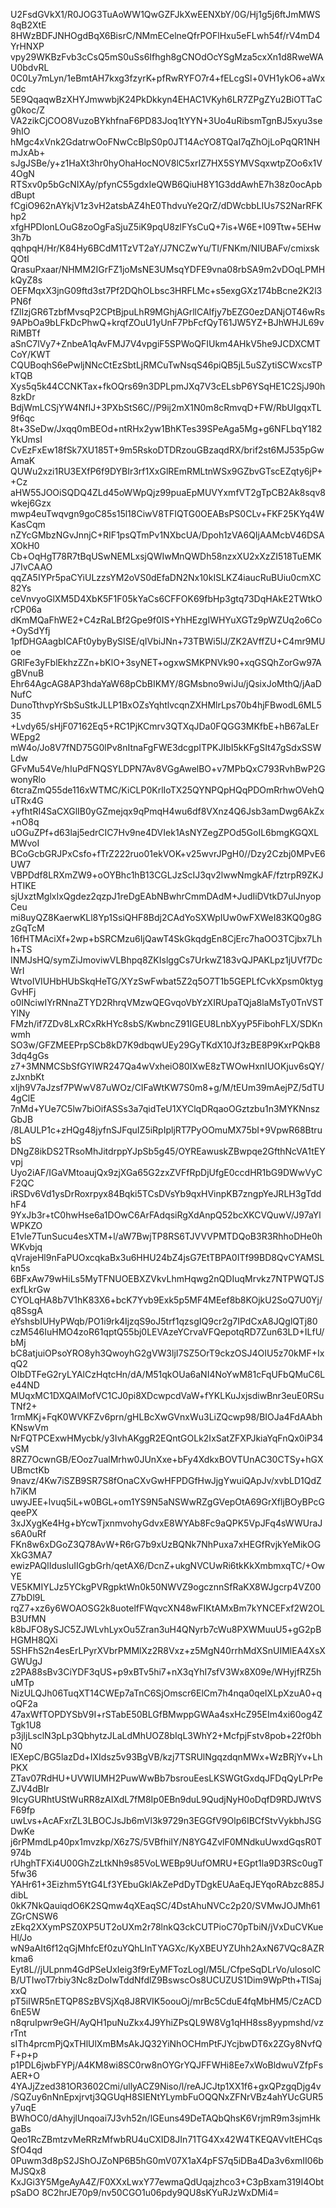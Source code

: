 U2FsdGVkX1/R0JOG3TuAoWW1QwGZFJkXwEENXbY/0G/Hj1g5j6ftJmMWS8qB2XtE
8HWzBDFJNHOgdBqX6BisrC/NMmECelneQfrPOFlHxu5eFLwh54f/rV4mD4YrHNXP
vpy29WKBzFvb3cCsQ5mS0uSs6Ifhgh8gCNOdOcYSgMza5cxXn1d8RweWAU0bdvRL
0C0Ly7mLyn/1eBmtAH7kxg3fzyrK+pfRwRYFO7r4+fELcgSl+0VH1ykO6+aWxcdc
5E9QqaqwBzXHYJmwwbjK24PkDkkyn4EHAC1VKyh6LR7ZPgZYu2BiOTTaCg0koc/Z
VA2zikCjCOO8VuzoBYkhfnaF6PD83Joq1tYYN+3Uo4uRibsmTgnBJ5xyu3se9hIO
hMgc4xVnk2GdatrwOoFNwCcBlpS0p0JT14AcYO8TQaI7qZhOjLoPqQR1NHmJxAb+
sJgJSBe/y+z1HaXt3hr0hyOhaHocNOV8lC5xrIZ7HX5SYMVSqxwtpZOo6x1V4OgN
RTSxv0p5bGcNIXAy/pfynC55gdxIeQWB6QiuH8Y1G3ddAwhE7h38z0ocApbdBupt
fCgiO962nAYkjV1z3vH2atsbAZ4hE0ThdvuYe2QrZ/dDWcbbLIUs7S2NarRFKhp2
xfgHPDlonLOuG8zoOgFaSjuZ5iK9pqU8zlFYsCuQ+7is+W6E+I09Ttw+5EHw3h7b
qqhpqH/Hr/K84Hy6BCdM1TzVT2aY/J7NCZwYu/TI/FNKm/NIUBAFv/cmixskQOtI
QrasuPxaar/NHMM2IGrFZ1joMsNE3UMsqYDFE9vna08rbSA9m2vDOqLPMHkQyZ8s
OEFMqxX3jnG09ftd3st7Pf2DQhOLbsc3HRFLMc+s5exgGXz174bBcne2K2l3PN6f
fZlIzjGR6TzbfMvsqP2CPtBjpuLhR9MGhjAGrllCAIfjy7bEZG0ezDANjOT46wRs
9APbOa9bLFkDcPhwQ+krqfZOuU1yUnF7PbFcfQyT61JW5YZ+BJhWHJL69vRiMBTf
aSnC7lVy7+ZnbeA1qAvFMJ7V4vpgiF5SPWoQFIUkm4AHkV5he9JCDXCMTCoY/KWT
CQUBoqhS6ePwljNNcCtEzSbtLjRMCuTwNsqS46piQB5jL5uSZytiSCWxcsTPkTQB
Xys5q5k44CCNKTax+fkOQrs69n3DPLpmJXq7V3cELsbP6YSqHE1C2SjJ90h8zkDr
BdjWmLCSjYW4NfIJ+3PXbStS6C//P9ij2mX1N0m8cRmvqD+FW/RbUIgqxTL9f6qc
8t+3SeDw/Jxqq0mBEOd+ntRHx2yw1BhKTes39SPeAga5Mg+g6NFLbqY182YkUmsI
CvEzFxEw18fSk7XU185T+9m5RskoDTDRzouGBzaqdRX/brif2st6MJ535pGwAmaK
QUWu2xzi1RU3EXfP6f9DYBIr3rf1XxGlREmRMLtnWSx9GZbvGTscEZqty6jP++Cz
aHW55JOOiSQDQ4ZLd45oWWpQjz99puaEpMUVYxmfVT2gTpCB2Ak8sqv8wkej6Gzx
mwp4euTwqvgn9goC85s15l18CiwV8TFIQTG0OEABsPS0CLv+FKF25KYq4WKasCqm
nZYcGMbzNGvJnnjC+RIF1psQTmPv1NXbcUA/Dpoh1zVA6QIjAAMcbV46DSAXOkH0
Cb+OqHgT78R7tBqUSwNEMLxsjQWIwMnQWDh58nzxXU2xXzZI518TuEMKJ7IvCAAO
qqZA5IYPr5paCYiULzzsYM2oVS0dEfaDN2Nx10kISLKZ4iaucRuBUiu0cmXC82Ys
ceVnvyoGlXM5D4XbK5F1F05kYaCs6CFFOK69fbHp3gtq73DqHAkE2TWtkOrCP06a
dKmMQaFhWE2+C4zRaLBf2Gpe9f0IS+YhHEzgIWHYuXGTz9pWZUq2o6Co+OySdYfj
1pfDHGAagbICAFt0ybyBySISE/qIVbiJNn+73TBWi5lJ/ZK2AVffZU+C4mr9MUoe
GRlFe3yFblEkhzZZn+bKlO+3syNET+ogxwSMKPNVk90+xqGSQhZorGw97AgBVnuB
Ehr64AgcAG8AP3hdaYaW68pCbBIKMY/8GMsbno9wiJu/jQsixJoMthQ/jAaDNufC
DunoTthvpYrSbSuStkJLLP1BxOZsYqhtlvcqnZXHMlrLps70b4hjFBwodL6ML535
+Lvdy65/sHjF07162Eq5+RC1PjKCmrv3QTXqJDa0FQGG3MKfbE+hB67aLErWEpg2
mW4o/Jo8V7fND75G0lPv8nItnaFgFWE3dcgpITPKJIbI5kKFgSIt47gSdxSSWLdw
GFvMu54Ve/hIuPdFNQSYLDPN7Av8VGgAwelBO+v7MPbQxC793RvhBwP2GwonyRlo
6tcraZmQ55de116xWTMC/KiCLP0KrlIoTX25QYNPQpHQqPDOmRrhwOVehQuTRx4G
+yfhtRI4SaCXGlIB0yGZmejqx9qPmqH4wu6df8VXnz4Q6Jsb3amDwg6AkZx+nO8q
uOGuZPf+d63laj5edrCIC7Hv9ne4DVIek1AsNYZegZPOd5GoIL6bmgKGQXLMWvoI
BCoGcbGRJPxCsfo+fTrZ222ruo01ekVOK+v25wvrJPgH0//Dzy2Czbj0MPvE6UW7
VBPDdf8LRXmZW9+oOYBhc1hB13CGLJzScIJ3qv2lwwNmgkAF/fztrpR9ZKJHTIKE
sjUxztMglxIxQgdez2qzpJ1reDgEAbNBwhrCmmDAdM+JudIiDVtkD7ulJnyopCeu
mi8uyQZ8KaerwKLl8Yp1SsiQHF8Bdj2CAdYoSXWpIUw0wFXWeI83KQ0g8GzGqTcM
16fHTMAciXf+2wp+bSRCMzu6IjQawT4SkGkqdgEn8CjErc7haOO3TCjbx7Lhh+TS
INMJsHQ/symZiJmoviwVLBhpq8ZKIslggCs7UrkwZ183vQJPAKLpz1jUVf7DcWrI
WtvoIVIUHbHUbSkqHeTG/XYzSwFwbat5Z2q5O7T1b5GEPLfCvkXpsm0ktygGvHFj
o0INciwIYrRNnaZTYD2RhrqVMzwQEGvqoVbYzXIRUpaTQja8laMsTy0TnVSTYlNy
FMzh/if7ZDv8LxRCxRkHYc8sbS/KwbncZ91IGEU8LnbXyyP5FibohFLX/SDKnwmh
SO3w/GFZMEEPrpSCb8kD7K9dbqwUEy29GyTKdX10Jf3zBE8P9KxrPQkB83dq4gGs
z7+3MNMCSbSfGYlWR247Qa4wVxheiO80IXwE8zTWOwHxnIUOKjuv6sQY/zJxnbKt
xIjh9V7aJzsf7PWwV87uWOz/CIFaWtKW7S0m8+g/M/tEUm39mAejPZ/5dTU4gClE
7nMd+YUe7C5lw7biOifASSs3a7qidTeU1XYClqDRqaoOGztzbu1n3MYKNnszGbJB
/8LAULP1c+zHQg48jyfnSJFquIZ5iRpIpljRT7PyOOmuMX75bI+9VpwR68BtrubS
DNgZ8ikDS2TRsoMhJitdrppYJpSb5g45/OYREawuskZBwpqe2GfthNcVA1tEYvpj
Uyo2iAF/IGaVMtoaujQx9zjXGa65G2zxZVFfRpDjUfgE0ccdHR1bG9DWwVyCF2QC
iRSDv6Vd1ysDrRoxrpyx84Bqki5TCsDVsYb9qxHVinpKB7zngpYeJRLH3gTddhF4
9YxJb3r+tC0hwHse6a1DOwC6ArFAdqsiRgXdAnpQ52bcXKCVQuwV/J97aYlWPKZO
E1vle7TunSucu4esXTM+l/aW7BwjTP8RS6TJVVVPMTDQoB3R3RhhoDHe0hWKvbjq
qVrajeHl9nFaPUOxcqkaBx3u6HHU24bZ4jsG7EtTBPA0ITf99BD8QvCYAMSLkn5s
6BFxAw79wHiLs5MyTFNUOEBXZVkvLhmHqwg2nQDIuqMrvkz7NTPWQTJSexfLkrGw
CYOLqHA8b7V1hK83X6+bcK7Yvb9Exk5p5MF4MEef8b8KOjkU2SoQ7U0Yj/q8SsgA
eYshsbIUHyPWqb/PO1i9rk4IjzqS9oJ5trf1qzsgIQ9cr2g7IPdCxA8JQglQTj80
czM546IuHMO4zoR61qptQ55bj0LEVAzeYCrvaVFQepotqRD7Zun63LD+ILfU/bMj
bC8atjuiOPsoYRO8yh3QwoyhG2gVW3ljI7SZ5OrT9ckzOSJ4OIU5z70kMF+IxqQ2
OIbDTFeG2ryLYAlCzHqtcHn/dA/M51qkOUa6aNI4NoYwM81cFqUFbQMuC6Le44ND
MUqxMC1DXQAlMofVC1CJ0pi8XDcwpcdVaW+fYKLKuJxjsdiwBnr3euE0RSuTNf2+
1rmMKj+FqK0WVKFZv6prn/gHLBcXwGVnxWu3LiZQcwp98/BIOJa4FdAAbhKNswVm
NrFQTPCExwHMycbk/y3IvhAKggR2EQntGOLk2IxSatZFXPJkiaYqFnQx0iP34vSM
8RZ7OcwnGB/EOoz7ualMrhw0JUnXxe+bFy4XdkxBOVTUnAC30CTSy+hGXUBmctKb
9navz/4Kw7iSZB9SR7S8fOnaCXvGwHFPDGfHwJjgYwuiQApJv/xvbLD1QdZh7iKM
uwyJEE+lvuq5iL+w0BGL+om1YS9N5aNSWwRZgGVepOtA69GrXfljBOyBPcGqeePX
3xJXygKe4Hg+bYcwTjxnmvohyGdvxE8WYAb8Fc9aQPK5VpJFq4sWWUraJs6A0uRf
FKn8w6xDGoZ3Q78AvW+R6rG7b9xUzBQNk7NhPuxa7xHEGfRvjkYeMikOGXkG3MA7
ewizPAQlIdusluIIGgbGrh/qetAX6/DcnZ+ukgNVCUwRi6tkKkXmbmxqTC/+OwYE
VE5KMIYLJz5YCkgPVRgpktWn0k50NWVZ9ogcznnSfRaKX8WJgcrp4VZ00Z7bDl9L
rqZ7+xz6y6WOAOSG2k8uotelfFWqvcXN48wFIKtAMxBm7kYNCEFxf2W2OLB3UfMN
k8bJFO8ySJC5ZJWLvhLyxOu5Zran3uH4QNyrb7cWu8PXWMuuU5+gG2pBHGMH8QXi
5SHFhS2n4esErLPyrXVbrPMMlXz2R8Vxz+z5MgN40rrhMdXSnUIMlEA4XsXGWUgJ
z2PA88sBv3CiYDF3qUS+p9xBTv5hi7+nX3qYhI7sfV3Wx8X09e/WHyjfRZ5huMTp
NizULQJh06TuqXT14CWEp7aTnC6SjOmscr6ElCm7h4nqa0qeIXLpXzuA0+qoQF2a
47axWfTOPDYSbV9I+rSTabE50BLGfBMwppGWAa4sxHcZ95EIm4xi60og4ZTgk1U8
p3jljLsclN3pLp3QbhytzJLaLdMhUOZ8bIqL3WhY2+McfpjFstv8pob+22f0bhN0
lEXepC/BG5lazDd+IXIdsz5v93BgVB/kzj7TSRUlNgqzdqnMWx+WzBRjYv+LhPKX
ZTav07RdHU+UVWIUMH2PuwWwBb7bsrouEesLKSWGtGxdqJFDqQyLPrPeZJV4dBIr
9IcyGURhtUStWuRR8zAIXdL7fM8Ip0EBn9duL9QudjNyH0oDqfD9RDJWtVSF69fp
uwLvs+AcAFxrZL3LBOCJsJb6mVl3k9729n3EGGfV9Olp6IBCfStvVykbhJSGDwKe
j6rPMmdLp40px1mvzkp/X6z7S/5VBfhiIY/N8YG4ZvlF0MNdkuUwxdGqsR0T974b
rUhghTFXi4U00GhZzLtkNh9s85VoLWEBp9UufOMRU+EGpt1la9D3RSc0ugT5fw36
YAHr61+3Eizhm5YtG4Lf3YEbuGklAkZePdDyTDgkEUAaEqJEYqoRAbzc885JdibL
0kK7NkQauiqdO6K2SQmw4qXEaqSC/4DstAhuNVCc2p20/SVMwJOJMh61ZGrCNSW6
zEkq2XXymPSZ0XP5UT2oUXm2r78lnkQ3ckCUTPioC70pTbiN/jVxDuCVKueHl/Jo
wN9aAIt6f12qGjMhfcEf0zuYQhLInTYAGXc/KyXBEUYZUhh2AxN67VQc8AZRkma6
Eyt8L//jULpnm4GdPSeUxIeig3f9rEyMFTozLogI/M5L/CfpeSqDLrVo/ulosolC
B/UTIwoT7rbiy3Nc8zDoIwTddNfdlZ9BswscOs8UCUZUS1Dim9WpPth+TISajxxQ
pT5iIWR5nETQP8SzBVSjXq8J8RVIK5oouOj/mrBc5CduE4fqMbHM5/CzACD6nE5W
n8qruIpwr9eGH/AyQH1puNuZkx4J9YhiZPsQL9W8Vg1qHH8ss8yypmshd/vzrTnt
sITh4prcmPjQxTHlUlXmBMsAkJQ32YiNhOCHmPtFJYcjbwDT6x2ZGy8NvfQF+p+p
p1PDL6jwbFYPj/A4KM8wi8SC0rw8nOYGrYQJFFWHi8Ee7xWoBldwuVZfpFsAER+O
4YAJjZzed381OR3602Cmi/ullyACZ9Niso/l/reAJCJtp1XX1f6+gxQPzgqDjg4v
/SQZuy6nNnEpxjrvtj3QGUqH8SIENtYLymbFuOQQNxZFNrVBz4ahYUcGUR5y7uqE
BWhOC0/dAhyjlUnqoai7J3vh52n/lGEuns49DeTAQbQhsK6VrjmR9m3sjmHkgaBs
Qeo1RcZBmtzvMeRRzMfwbRU4uCXID8JIn71TG4Xx42W4TKEQAVvItEHCqsSfO4qd
0Puwm3d8pS2JShOJZoNP6B5hG0mV07X1aX4pFS7q5iDBa4Da3v6xmII06bMJSQx8
KxJGi3Y5MgeAyA4Z/F0XXxLwxY77ewmaQdUqajzhco3+C3pBxam319I4ObtpSaDO
8C2hrJE70p9/nv50CGO1u06pdy9QU8sKYuRJzWxDMi4=
